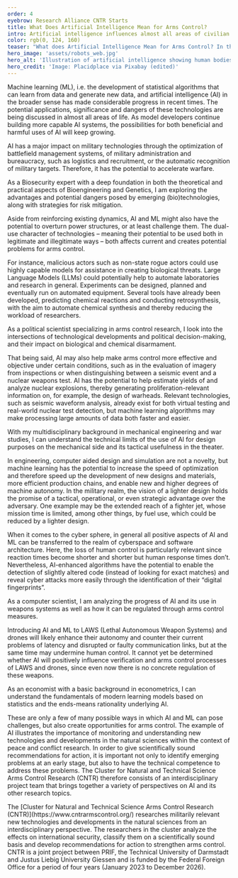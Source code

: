 ```yaml
---
order: 4
eyebrow: Research Alliance CNTR Starts
title: What Does Artificial Intelligence Mean for Arms Control?
intro: Artificial intelligence influences almost all areas of civilian life and the military today. Recent technological advances have demonstrated its transformative potential for society. In particular, the introduction of AI into military use is being discussed in many different ways. While some fear a loss of control due to the human element no longer being necessary, ethical principles are also being renegotiated and there is widespread demand for responsibility. At the same time, the use of AI systems also has the potential to lead to an improvement in arms control. As one of the cross-cutting topics in the Cluster for Natural and Technical Science Arms Control Research (CNTR), AI touches on almost all research topics in the project, which was launched in 2023.
color: rgb(0, 124, 160)
teaser: "What does Artificial Intelligence Mean for Arms Control? In the CNTR research alliance, an interdisciplinary team is studying the opportunities and risks of new technologies for arms control. A central topic: artificial intelligence."
hero_image: 'assets/robots_web.jpg'
hero_alt: 'Illustration of artificial intelligence showing human bodies with brains and computer circuits highlighted in color.'
hero_credit: 'Image: Placidplace via Pixabay (edited)'
---
```

<Leadin>Machine learning (ML),</Leadin> i.e. the development of statistical algorithms that can learn from data and generate new data, and artificial intelligence (AI) in the broader sense has made considerable progress in recent times. The potential applications, significance and dangers of these technologies are being discussed in almost all areas of life. As model developers continue building more capable AI systems, the possibilities for both beneficial and harmful uses of AI will keep growing.

AI has a major impact on military technologies through the optimization of battlefield management systems, of military administration and bureaucracy, such as logistics and recruitment, or the automatic recognition of military targets. Therefore, it has the potential to accelerate warfare.

<Quote cite="Kadri Reis">

As a Biosecurity expert with a deep foundation in both the theoretical and practical aspects of Bioengineering and Genetics, I am exploring the advantages and potential dangers posed by emerging (bio)technologies, along with strategies for risk mitigation.

</Quote>

Aside from reinforcing existing dynamics, AI and ML might also have the potential to overturn power structures, or at least challenge them. The dual-use character of technologies – meaning their potential to be used both in legitimate and illegitimate ways – both affects current and creates potential problems for arms control. 

For instance, malicious actors such as non-state rogue actors could use highly capable models for assistance in creating biological threats. Large Language Models (LLMs) could potentially help to automate laboratories and research in general. Experiments can be designed, planned and eventually run on automated equipment. Several tools have already been developed, predicting chemical reactions and conducting retrosynthesis, with the aim to automate chemical synthesis and thereby reducing the workload of researchers.

<Quote cite="Una Jakob">

As a political scientist specializing in arms control research, I look into the intersections of technological developments and political decision-making, and their impact on biological and chemical disarmament.

</Quote>

That being said, AI may also help make arms control more effective and objective under certain conditions, such as in the evaluation of imagery from inspections or when distinguishing between a seismic event and a nuclear weapons test.  AI has the potential to help estimate yields of and analyze nuclear explosions, thereby generating proliferation-relevant information on, for example, the design of warheads. Relevant technologies, such as seismic waveform analysis, already exist for both virtual testing and real-world nuclear test detection, but machine learning algorithms may make processing large amounts of data both faster and easier.

<Quote cite="Liska Suckau">

With my multidisciplinary background in mechanical engineering and war studies, I can understand the technical limits of the use of AI for design purposes on the mechanical side and its tactical usefulness in the theater.

</Quote>

In engineering, computer aided design and simulation are not a novelty, but machine learning has the potential to increase the speed of optimization and therefore speed up the development of new designs and materials, more efficient production chains, and enable new and higher degrees of machine autonomy. In the military realm, the vision of a lighter design holds the promise of a tactical, operational, or even strategic advantage over the adversary. One example may be the extended reach of a fighter jet, whose mission time is limited, among other things, by fuel use, which could be reduced by a lighter design.

When it comes to the cyber sphere, in general all positive aspects of AI and ML can be transferred to the realm of cyberspace and software architecture. Here, the loss of human control is particularly relevant since reaction times become shorter and shorter but human response times don’t. Nevertheless, AI-enhanced algorithms have the potential to enable the detection of slightly altered code (instead of looking for exact matches) and reveal cyber attacks more easily through the identification of their “digital fingerprints”.

<Quote cite="Thomas Reinhold">

As a computer scientist, I am analyzing the progress of AI and its use in weapons systems as well as how it can be regulated through arms control measures.

</Quote>

Introducing AI and ML to LAWS (Lethal Autonomous Weapon Systems) and drones will likely enhance their autonomy and counter their current problems of latency and disrupted or faulty communication links, but at the same time may undermine human control. It cannot yet be determined whether AI will positively influence verification and arms control processes of LAWS and drones, since even now there is no concrete regulation of these weapons.
 
<Quote cite="Niklas Schörnig">

As an economist with a basic background in econometrics, I can understand the fundamentals of modern learning models based on statistics and the ends-means rationality underlying AI.

</Quote>

These are only a few of many possible ways in which AI and ML can pose challenges, but also create opportunities for arms control. The example of AI illustrates the importance of monitoring and understanding new technologies and developments in the natural sciences within the context of peace and conflict research. In order to give scientifically sound recommendations for action, it is important not only to identify emerging problems at an early stage, but also to have the technical competence to address these problems. The Cluster for Natural and Technical Science Arms Control Research (CNTR) therefore consists of an interdisciplinary project team that brings together a variety of perspectives on AI and its other research topics.

<Callout eyebrow="Infobox" title="About CNTR" expandable={false}>
The [Cluster for Natural and Technical Science Arms Control Research (CNTR)](https://www.cntrarmscontrol.org/) researches militarily relevant new technologies and developments in the natural sciences from an interdisciplinary perspective. The researchers in the cluster analyze the effects on international security, classify them on a scientifically sound basis and develop recommendations for action to strengthen arms control. CNTR is a joint project between PRIF, the Technical University of Darmstadt and Justus Liebig University Giessen and is funded by the Federal Foreign Office for a period of four years (January 2023 to December 2026).
</Callout>